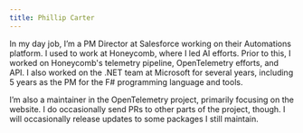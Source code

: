 ```yaml
---
title: Phillip Carter
---
```


In my day job, I’m a PM Director at Salesforce working on their Automations platform. I used to work at Honeycomb, where I led AI efforts. Prior to this, I worked on Honeycomb's telemetry pipeline, OpenTelemetry efforts, and API. I also worked on the .NET team at Microsoft for several years, including 5 years as the PM for the F# programming language and tools.

I’m also a maintainer in the OpenTelemetry project, primarily focusing on the website. I do occasionally send PRs to other parts of the project, though. I will occasionally release updates to some packages I still maintain.
